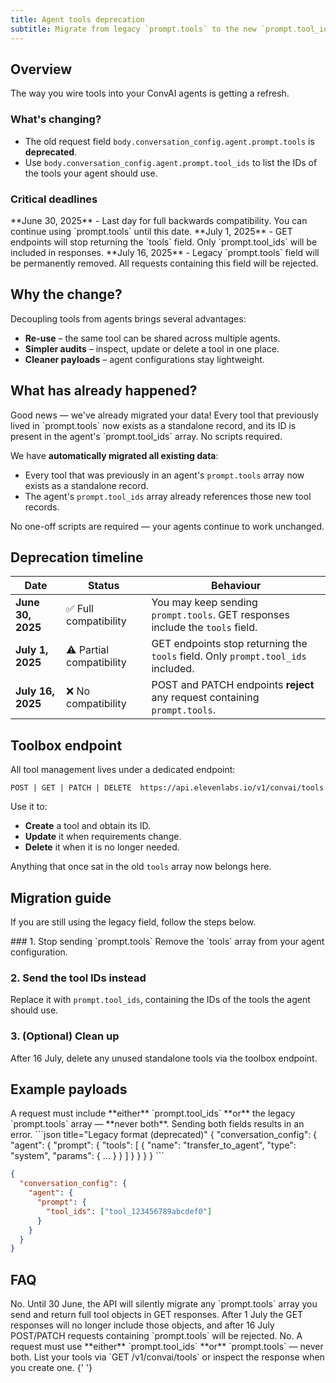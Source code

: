 ```yaml
---
title: Agent tools deprecation
subtitle: Migrate from legacy `prompt.tools` to the new `prompt.tool_ids` field.
---
```


## Overview

<Info>The way you wire tools into your ConvAI agents is getting a refresh.</Info>

### What's changing?

- The old request field `body.conversation_config.agent.prompt.tools` is **deprecated**.
- Use `body.conversation_config.agent.prompt.tool_ids` to list the IDs of the tools your agent should use.

### Critical deadlines

<Check>
  **June 30, 2025** - Last day for full backwards compatibility. You can continue using
  `prompt.tools` until this date.
</Check>

<Note>
  **July 1, 2025** - GET endpoints will stop returning the `tools` field. Only `prompt.tool_ids`
  will be included in responses.
</Note>

<Warning>
  **July 16, 2025** - Legacy `prompt.tools` field will be permanently removed. All requests
  containing this field will be rejected.
</Warning>

## Why the change?

Decoupling tools from agents brings several advantages:

- **Re-use** – the same tool can be shared across multiple agents.
- **Simpler audits** – inspect, update or delete a tool in one place.
- **Cleaner payloads** – agent configurations stay lightweight.

## What has already happened?

<Check>
  Good news — we've already migrated your data! Every tool that previously lived in `prompt.tools`
  now exists as a standalone record, and its ID is present in the agent's `prompt.tool_ids` array.
  No scripts required.
</Check>

We have **automatically migrated all existing data**:

- Every tool that was previously in an agent's `prompt.tools` array now exists as a standalone record.
- The agent's `prompt.tool_ids` array already references those new tool records.

No one-off scripts are required — your agents continue to work unchanged.

## Deprecation timeline

| Date              | Status                   | Behaviour                                                                        |
| ----------------- | ------------------------ | -------------------------------------------------------------------------------- |
| **June 30, 2025** | ✅ Full compatibility    | You may keep sending `prompt.tools`. GET responses include the `tools` field.    |
| **July 1, 2025**  | ⚠️ Partial compatibility | GET endpoints stop returning the `tools` field. Only `prompt.tool_ids` included. |
| **July 16, 2025** | ❌ No compatibility      | POST and PATCH endpoints **reject** any request containing `prompt.tools`.       |

## Toolbox endpoint

All tool management lives under a dedicated endpoint:

```http title="Tool management"
POST | GET | PATCH | DELETE  https://api.elevenlabs.io/v1/convai/tools
```

Use it to:

- **Create** a tool and obtain its ID.
- **Update** it when requirements change.
- **Delete** it when it is no longer needed.

Anything that once sat in the old `tools` array now belongs here.

## Migration guide

If you are still using the legacy field, follow the steps below.

<Steps>
  ### 1. Stop sending `prompt.tools`
  Remove the `tools` array from your agent configuration.

### 2. Send the tool IDs instead

Replace it with `prompt.tool_ids`, containing the IDs of the tools the agent should use.

### 3. (Optional) Clean up

After 16 July, delete any unused standalone tools via the toolbox endpoint.

</Steps>

## Example payloads

<Note>
  A request must include **either** `prompt.tool_ids` **or** the legacy `prompt.tools` array —
  **never both**. Sending both fields results in an error.
</Note>

<CodeBlocks>
```json title="Legacy format (deprecated)"
{
  "conversation_config": {
    "agent": {
      "prompt": {
        "tools": [
          {
            "name": "transfer_to_agent",
            "type": "system",
            "params": { … }
          }
        ]
      }
    }
  }
}
```

```json title="New format (recommended)"
{
  "conversation_config": {
    "agent": {
      "prompt": {
        "tool_ids": ["tool_123456789abcdef0"]
      }
    }
  }
}
```

</CodeBlocks>

## FAQ

<AccordionGroup>
  <Accordion title="Will my existing integrations break?">
    No. Until 30 June, the API will silently migrate any `prompt.tools` array you send and return
    full tool objects in GET responses. After 1 July the GET responses will no longer include those
    objects, and after 16 July POST/PATCH requests containing `prompt.tools` will be rejected.
  </Accordion>
  <Accordion title="Can I mix both fields in one request?">
    No. A request must use **either** `prompt.tool_ids` **or** `prompt.tools` — never both.
  </Accordion>
  <Accordion title="How do I find a tool's ID?">
    List your tools via `GET /v1/convai/tools` or inspect the response when you create one.
  </Accordion>
</AccordionGroup>{' '}
